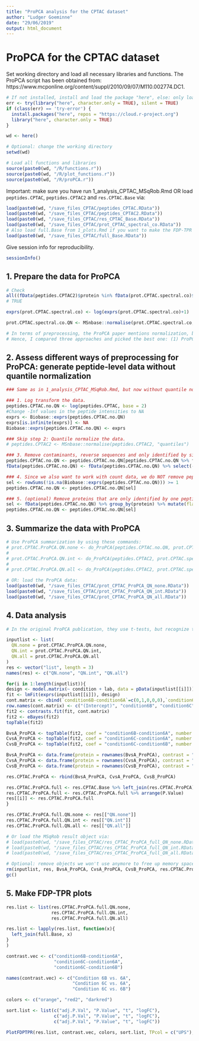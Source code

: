 ```yaml
---
title: "ProPCA analysis for the CPTAC dataset"
author: "Ludger Goeminne"
date: "29/06/2019"
output: html_document
---
```


# ProPCA for the CPTAC dataset

Set working directory and load all necessary libraries and functions.
The ProPCA script has been obtained from: https://www.mcponline.org/content/suppl/2010/09/07/M110.002774.DC1.

```r
# If not installed, install and load the package "here", else: only load the package.
err <- try(library("here", character.only = TRUE), silent = TRUE)
if (class(err) == 'try-error') {
  install.packages("here", repos = "https://cloud.r-project.org")
  library("here", character.only = TRUE)
}

wd <- here()

# Optional: change the working directory
setwd(wd)

# Load all functions and libraries
source(paste0(wd, "/R/functions.r"))
source(paste0(wd, "/R/plot_functions.r"))
source(paste0(wd, "/R/proPCA.r"))
```

Important: make sure you have run 1_analysis_CPTAC_MSqRob.Rmd OR load `peptides.CPTAC`, `peptides.CPTAC2` and `res.CPTAC.Base` via:

```r
load(paste0(wd, "/save_files_CPTAC/peptides_CPTAC.RData"))
load(paste0(wd, "/save_files_CPTAC/peptides_CPTAC2.RData"))
load(paste0(wd, "/save_files_CPTAC/res_CPTAC_Base.RData"))
load(paste0(wd, "/save_files_CPTAC/prot_CPTAC_spectral_co.RData"))
# Also load full.Base from 1_plots.Rmd if you want to make the FDP-TPR plots:
load(paste0(wd, "/save_files_CPTAC/full_Base.RData"))
```

Give session info for reproducibility.

```r
sessionInfo()
```

## 1. Prepare the data for ProPCA

```r
# Check
all((fData(peptides.CPTAC2)$protein %in% fData(prot.CPTAC.spectral.co)$protein))
# TRUE

exprs(prot.CPTAC.spectral.co) <- log(exprs(prot.CPTAC.spectral.co)+1)

prot.CPTAC.spectral.co.QN <- MSnbase::normalise(prot.CPTAC.spectral.co, "quantiles")

# In terms of preprocessing, the ProPCA paper mentions normalization, but doesn't do normalization in the end. The goal of our publication is not to compare normalization approaches.
# Hence, I compared three approaches and picked the best one: (1) ProPCA without normalization, (2) ProPCA with quantile normalization on the peptides intensities (peptides.CPTAC2), but not on logSC, and (3) ProPCA with quantile normalization on the peptides intensities and on the logSC. All three options are very close to each other in terms of performance. Option (2) is the best in B vs. A, similar to option (3) in C vs. A, but is the worst in C vs. B. Since the authors of the original publication did not normalize their logSC, the performances are more or less equal, and our quasi-binomial model also doesn't perform any prior normalization on the counts, we think option (2) is the fairest comparison. The performances of each of these options are shown below. See plots at the bottom of this script.
```

## 2. Assess different ways of preprocessing for ProPCA: generate peptide-level data without quantile normalization

```r
### Same as in 1_analysis_CPTAC_MSqRob.Rmd, but now without quantile normalization

### 1. Log transform the data.
peptides.CPTAC.no.QN <- log(peptides.CPTAC, base = 2)
#Change -Inf values in the peptide intensities to NA
exprs <- Biobase::exprs(peptides.CPTAC.no.QN)
exprs[is.infinite(exprs)] <- NA
Biobase::exprs(peptides.CPTAC.no.QN) <- exprs

### Skip step 2: Quantile normalize the data.
# peptides.CPTAC2 <- MSnbase::normalise(peptides.CPTAC2, "quantiles")

### 3. Remove contaminants, reverse sequences and only identified by site.
peptides.CPTAC.no.QN <- peptides.CPTAC.no.QN[peptides.CPTAC.no.QN %>% fData %>% transmute(combined = !(reverse | contaminant | only.site)) %>% unlist]
fData(peptides.CPTAC.no.QN) <- fData(peptides.CPTAC.no.QN) %>% select(-only.site, -reverse, -contaminant)

### 4. Since we also want to work with count data, we do NOT remove peptides that are only identified once in the dataset. We will do this separately for MSqRob. We do however want to remove all peptides that are NOT identified at all in the given conditions.
sel <- rowSums(!is.na(Biobase::exprs(peptides.CPTAC.no.QN))) >= 1
peptides.CPTAC.no.QN <- peptides.CPTAC.no.QN[sel]

### 5. (optional) Remove proteins that are only identified by one peptide. Note that there could be interesting proteins in this group. On the other hand, inference done on only one peptide is likely not very reliable. Therefore, we make the choice to remove these proteins from the dataset.
sel <- fData(peptides.CPTAC.no.QN) %>% group_by(protein) %>% mutate(flag = n() > 1) %>% pull(flag)
peptides.CPTAC.no.QN <- peptides.CPTAC.no.QN[sel]
```

## 3. Summarize the data with ProPCA

```r
# Use ProPCA summarization by using these commands:
# prot.CPTAC.ProPCA.QN.none <- do_ProPCA(peptides.CPTAC.no.QN, prot.CPTAC.spectral.co, group_var = protein, keep_fData_cols = c("gene.name","protein.name")) # lasts about 13 mins. on our system
# 
# prot.CPTAC.ProPCA.QN.int <- do_ProPCA(peptides.CPTAC2, prot.CPTAC.spectral.co, group_var = protein, keep_fData_cols = c("gene.name","protein.name")) # lasts about 13 mins. on our system
# 
# prot.CPTAC.ProPCA.QN.all <- do_ProPCA(peptides.CPTAC2, prot.CPTAC.spectral.co.QN, group_var = protein, keep_fData_cols = c("gene.name","protein.name")) # lasts about 13 mins. on our system

# OR: load the ProPCA data:
load(paste0(wd, "/save_files_CPTAC/prot_CPTAC_ProPCA_QN_none.RData"))
load(paste0(wd, "/save_files_CPTAC/prot_CPTAC_ProPCA_QN_int.RData"))
load(paste0(wd, "/save_files_CPTAC/prot_CPTAC_ProPCA_QN_all.RData"))
```

## 4. Data analysis

```r

# In the original ProPCA publication, they use t-tests, but recognize that t-tests are not always the most appropriate way to analyze the data. In the CPTAC dataset, one should correct for lab-effects. As the ProPCA paper doesn't really recommend a certain method, we will use limma to analyse the data. Limma basically uses a linear regression model and shrinks the variances towards a common variance over all the proteins. This is much more powerful than ordinary t-tests (see e.g. Kammers et al. 2015, Detecting significant changes in protein abundance, EuPA Open Proteomics, https://www.sciencedirect.com/science/article/pii/S2212968515000069).

inputlist <- list(
  QN.none = prot.CPTAC.ProPCA.QN.none,
  QN.int = prot.CPTAC.ProPCA.QN.int,
  QN.all = prot.CPTAC.ProPCA.QN.all
)
res <- vector("list", length = 3)
names(res) <- c("QN.none", "QN.int", "QN.all")

for(i in 1:length(inputlist)){
design <- model.matrix(~ condition + lab, data = pData(inputlist[[i]]))
fit <- lmFit(exprs(inputlist[[i]]), design)
cont.matrix <- cbind(`condition6B-condition6A`=c(0,1,0,0,0),`condition6C-condition6A`=c(0,0,1,0,0), `condition6C-condition6B` = c(0,-1,1,0,0))
row.names(cont.matrix) <- c("(Intercept)", "condition6B", "condition6C", "labLTQ-OrbitrapO_65", "labLTQ-OrbitrapW_56")
fit2 <- contrasts.fit(fit, cont.matrix)
fit2 <- eBayes(fit2)
topTable(fit2)

BvsA_ProPCA <- topTable(fit2, coef = "condition6B-condition6A", number = Inf)
CvsA_ProPCA <- topTable(fit2, coef = "condition6C-condition6A", number = Inf)
CvsB_ProPCA <- topTable(fit2, coef = "condition6C-condition6B", number = Inf)

BvsA_ProPCA <- data.frame(protein = rownames(BvsA_ProPCA), contrast = "condition6B-condition6A", BvsA_ProPCA)
CvsA_ProPCA <- data.frame(protein = rownames(CvsA_ProPCA), contrast = "condition6C-condition6A", CvsA_ProPCA)
CvsB_ProPCA <- data.frame(protein = rownames(CvsB_ProPCA), contrast = "condition6C-condition6B", CvsB_ProPCA)

res.CPTAC.ProPCA <- rbind(BvsA_ProPCA, CvsA_ProPCA, CvsB_ProPCA)

res.CPTAC.ProPCA.full <- res.CPTAC.Base %>% left_join(res.CPTAC.ProPCA)
res.CPTAC.ProPCA.full <- res.CPTAC.ProPCA.full %>% arrange(P.Value)
res[[i]] <- res.CPTAC.ProPCA.full
}

res.CPTAC.ProPCA.full.QN.none <- res[["QN.none"]]
res.CPTAC.ProPCA.full.QN.int <- res[["QN.int"]]
res.CPTAC.ProPCA.full.QN.all <- res[["QN.all"]]

# Or load the MSqRob result object via:
# load(paste0(wd, "/save_files_CPTAC/res_CPTAC_ProPCA_full_QN_none.RData"))
# load(paste0(wd, "/save_files_CPTAC/res_CPTAC_ProPCA_full_QN_int.RData"))
# load(paste0(wd, "/save_files_CPTAC/res_CPTAC_ProPCA_full_QN_all.RData"))

# Optional: remove objects we won't use anymore to free up memory space
rm(inputlist, res, BvsA_ProPCA, CvsA_ProPCA, CvsB_ProPCA, res.CPTAC.ProPCA, fit, fit2, design, cont.matrix)
gc()
```

## 5. Make FDP-TPR plots

```r
res.list <- list(res.CPTAC.ProPCA.full.QN.none,
                 res.CPTAC.ProPCA.full.QN.int,
                 res.CPTAC.ProPCA.full.QN.all)

res.list <- lapply(res.list, function(x){
  left_join(full.Base, x)
}
)

contrast.vec <- c("condition6B-condition6A",
                  "condition6C-condition6A",
                  "condition6C-condition6B")

names(contrast.vec) <- c("Condition 6B vs. 6A",
                         "Condition 6C vs. 6A",
                         "Condition 6C vs. 6B")

colors <- c("orange", "red2", "darkred")

sort.list <- list(c("adj.P.Val", "P.Value", "t", "logFC"),
                  c("adj.P.Val", "P.Value", "t", "logFC"),
                  c("adj.P.Val", "P.Value", "t", "logFC"))

PlotFDPTPR(res.list, contrast.vec, colors, sort.list, TPcol = c("UPS"), plotSVG = FALSE) # TRUE
```

